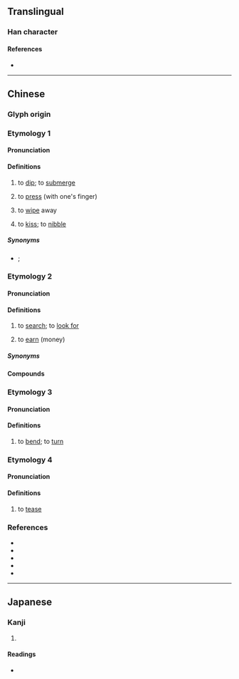 {{also|揾}}
{{character info/new}}
==Translingual==

===Han character===
{{Han char|rn=64|rad=手|as=10|sn=13|four=56017|canj=QWOT|ids=⿰扌𥁕}}

====References====
* {{Han ref|kx=0448.160|dkj=12520|dj=0799.100|hdz=31932.051|uh=6435|ud=25653|bh=DDAF|bd=56751}}

----

==Chinese==

===Glyph origin===
{{Han etym|揾}}

===Etymology 1===
{{zh-forms|s=揾}}

====Pronunciation====
{{zh-pron
|m=wèn
|c=wan3,man5
|h=pfs=vun
|mn=ùn
|mc=2+1
|oc=1+2
|cat=v
}}

====Definitions====
{{zh-hanzi}}

# {{lb|zh|literary|or|Hakka|Min Nan}} to [[dip]]; to [[submerge]] {{gloss|in [[sauce]], [[ink]], etc.}}
#: {{zh-x|搵 豆油|to '''dip''' in soy sauce|MN}}
# {{lb|zh|literary}} to [[press]] (with one's finger)
# {{lb|zh|literary}} to [[wipe]] away
# {{lb|zh|literary}} to [[kiss]]; to [[nibble]]

=====Synonyms=====
* {{sense|to dip}} {{zh-l|蘸}}; {{q|Min Nan}} {{zh-l|滒}}

===Etymology 2===
{{zh-forms|s=揾}}

====Pronunciation====
{{zh-pron
|c=wan2
|c-t=vun2
|cat=v
}}

====Definitions====
{{zh-hanzi}} {{tlb|zh|Cantonese}}

# to [[search]]; to [[look for]]
#: {{zh-x|我 搵 到 鎖匙{si4} 喇。|I '''found''' my keys.|C}}
#: {{zh-x|搵 唔 到 工|unable to '''find''' a job|C}}
#: {{zh-x|搵 緊 佢 副 眼鏡|'''look'''ing for their glasses|C}}
#: {{zh-x|叫 佢 唔好 再 搵 我|ask them not to try to '''contact''' me ever again|C}}
# to [[earn]] (money)
#: {{zh-x|搵 外快|to '''earn''' extra money|C}}

=====Synonyms=====
{{zh-dial|找}}

====Compounds====
{{zh-der|搵工|搵銀|搵錢|搵食|搵笨|搵丁|搵朝唔得晩|搵兩餐|搵嚟|搵老襯|搵米路|搵世界|搵周公|搵腳|搵著數/揾着数|搵嘢做|搵路|搵佬|搵窿捐}}

===Etymology 3===
{{zh-forms|s=揾}}

====Pronunciation====
{{zh-pron
|h=pfs=vut
|cat=v
}}

====Definitions====
{{zh-hanzi}}

# {{lb|zh|Hakka}} to [[bend]]; to [[turn]]

===Etymology 4===
{{zh-forms|s=揾}}

====Pronunciation====
{{zh-pron
|m=wù
|mc=3
|oc=3
|cat=v
}}

====Definitions====
{{zh-hanzi}}

# {{zh-obsolete}} to [[tease]]

===References===
* {{R:twedu|B01377}}
* {{R:yue:mfccd}}
* {{thcwda|492}}
* {{R:hak:DFTH|15278}} <!--vut-->
* {{R:hak:DFTH|15279}} <!--vun-->

----

==Japanese==

===Kanji===
{{ja-kanji|grade=|rs=手10}}

# {{rfdef|ja|sort=手10}}

====Readings====
* {{ja-readings|on=[[おん]] (on)|kun=[[しずむ]] (shizumu), [[おさえる]] (osaeru)}}